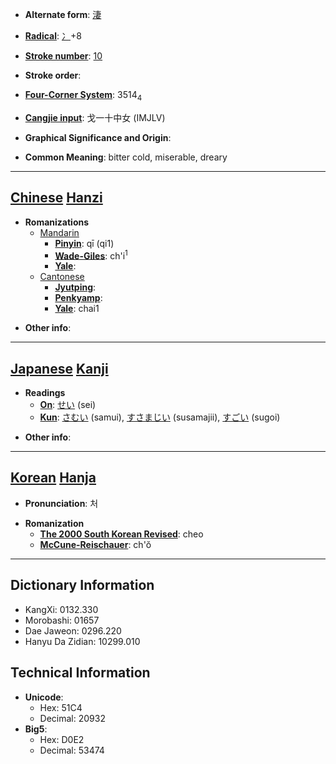 * '''Alternate form''': [[淒]]

* '''[[Wiktionary:Chinese radical index| Radical]]''': [[Wiktionary:Chinese radical index 冫|冫]]+8

* '''[[Wiktionary:Chinese total strokes index|Stroke number]]''': [[Wiktionary:Chinese total strokes index 10|10]]

* '''Stroke order''': 

* '''[[Wiktionary:Chinese four corner index|Four-Corner System]]''': 3514<sub>4</sub>

* '''[[Wiktionary:Chinese Cangjie index|Cangjie input]]''': 戈一十中女 (IMJLV)

* '''Graphical Significance and Origin''': 

* '''Common Meaning''': bitter cold, miserable, dreary

----

== [[Chinese]] [[Hanzi]] ==

* '''Romanizations'''
** [[Mandarin]]
*** '''[[Pinyin]]''': qī (qi1)
*** '''[[Wade-Giles]]''': ch'i<sup>1</sup>
*** '''[[Yale]]''': 
**[[Cantonese]]
***'''[[Jyutping]]''':
***'''[[Penkyamp]]''': 
***'''[[Yale]]''': chai1

* '''Other info''': 

----

== [[Japanese]] [[Kanji]] ==

* '''Readings'''
** '''[[On]]''': [[せい]] (sei)
** '''[[Kun]]''': [[さむい]] (samui), [[すさまじい]] (susamajii), [[すごい]] (sugoi)

* '''Other info''':  

----

== [[Korean]] [[Hanja]] ==

* '''Pronunciation''': 처

* '''Romanization'''
** '''[[The 2000 South Korean Revised Romanization|The 2000 South Korean Revised]]''': cheo
** '''[[McCune-Reischauer]]''': ch'ŏ

----

== Dictionary Information ==

* KangXi: 0132.330
* Morobashi: 01657
* Dae Jaweon: 0296.220
* Hanyu Da Zidian: 10299.010

== Technical Information ==

* '''Unicode''':
** Hex: 51C4
** Decimal: 20932
* '''Big5''':
** Hex: D0E2
** Decimal: 53474